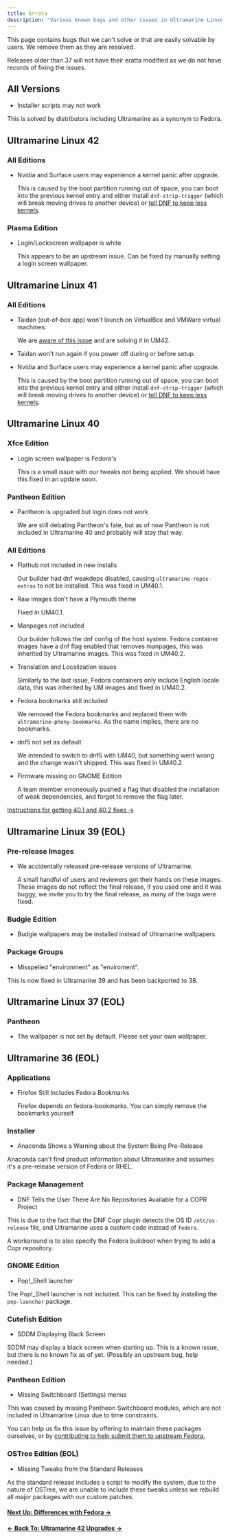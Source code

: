 ```yaml
---
title: Errata
description: "Various known bugs and other issues in Ultramarine Linux."
---
```



This page contains bugs that we can't solve or that are easily solvable by users. We remove them as they are resolved.

Releases older than 37 will not have their eratta modified as we do not have records of fixing the issues.

## All Versions

- Installer scripts may not work

This is solved by distributors including Ultramarine as a synonym to Fedora.

## Ultramarine Linux 42

### All Editions

- Nvidia and Surface users may experience a kernel panic after upgrade.

  This is caused by the boot partition running out of space, you can boot into the previous kernel entry and either install `dnf-strip-trigger` (which will break moving drives to another device) or [tell DNF to keep less kernels](https://discussion.fedoraproject.org/t/how-can-i-change-the-number-of-kernels-retained-when-updating-in-fedora/73863/2).

### Plasma Edition

- Login/Lockscreen wallpaper is white

  This appears to be an upstream issue. Can be fixed by manually setting a login screen wallpaper.

## Ultramarine Linux 41

### All Editions

- Taidan (out-of-box app) won't launch on VirtualBox and VMWare virtual machines.

  We are [aware of this issue](https://blog.fyralabs.com/advisory-ultramarine-41-and-vmware/) and are solving it in UM42.

- Taidan won't run again if you power off during or before setup.

- Nvidia and Surface users may experience a kernel panic after upgrade.

  This is caused by the boot partition running out of space, you can boot into the previous kernel entry and either install `dnf-strip-trigger` (which will break moving drives to another device) or [tell DNF to keep less kernels](https://discussion.fedoraproject.org/t/how-can-i-change-the-number-of-kernels-retained-when-updating-in-fedora/73863/2).


## Ultramarine Linux 40

### Xfce Edition

- Login screen wallpaper is Fedora's

  This is a small issue with our tweaks not being applied. We should have this fixed in an update soon.

### Pantheon Edition

- Pantheon is upgraded but login does not work

  We are still debating Pantheon's fate, but as of now Pantheon is not included in Ultramarine 40 and probably will stay that way.

### All Editions

- Flathub not included in new installs

  Our builder had dnf weakdeps disabled, causing `ultramarine-repos-extras` to not be installed. This was fixed in UM40.1.

- Raw images don't have a Plymouth theme

  Fixed in UM40.1.

- Manpages not included

  Our builder follows the dnf config of the host system. Fedora container images have a dnf flag enabled that removes manpages, this was inherited by Ultramarine images. This was fixed in UM40.2.

- Translation and Localization issues

  Similarly to the last issue, Fedora containers only include English locale data, this was inherited by UM images and fixed in UM40.2.

- Fedora bookmarks still included

  We removed the Fedora bookmarks and replaced them with `ultramarine-phony-bookmarks`. As the name implies, there are no bookmarks.

- dnf5 not set as default

  We intended to switch to dnf5 with UM40, but something went wrong and the change wasn't shipped. This was fixed in UM40.2

- Firmware missing on GNOME Edition

  A team member erroneously pushed a flag that disabled the installation of weak dependencies, and forgot to remove the flag later.

[Instructions for getting 40.1 and 40.2 fixes ->](https://blog.fyralabs.com/ultramarine-linux-40-hotfixes/)

## Ultramarine Linux 39 (EOL)

### Pre-release Images

- We accidentally released pre-release versions of Ultramarine.

  A small handful of users and reviewers got their hands on these images. These images do not reflect the final release, if you used one and it was buggy, we invite you to try the final release, as many of the bugs were fixed.

### Budgie Edition

- Budgie wallpapers may be installed instead of Ultramarine wallpapers.

### Package Groups

- Misspelled "environment" as "enviroment".

This is now fixed in Ultramarine 39 and has been backported to 38.

## Ultramarine Linux 37 (EOL)

### Pantheon

- The wallpaper is not set by default. Please set your own wallpaper.

## Ultramarine 36 (EOL)

### Applications

- Firefox Still Includes Fedora Bookmarks

  Firefox depends on fedora-bookmarks. You can simply remove the bookmarks yourself

### Installer

- Anaconda Shows a Warning about the System Being Pre-Release

Anaconda can't find product information about Ultramarine and assumes it's a pre-release version of Fedora or RHEL.

### Package Management

- DNF Tells the User There Are No Repositories Available for a COPR Project

This is due to the fact that the DNF Copr plugin detects the OS ID `/etc/os-release` file, and Ultramarine uses a custom code instead of `fedora`.

A workaround is to also specify the Fedora buildroot when trying to add a Copr repository.

### GNOME Edition

- Pop!\_Shell launcher

The Pop!\_Shell launcher is not included. This can be fixed by installing the `pop-launcher` package.

### Cutefish Edition

- SDDM Displaying Black Screen

SDDM may display a black screen when starting up. This is a known issue, but there is no known fix as of yet. (Possibly an upstream bug, help needed.)

### Pantheon Edition

- Missing Switchboard (Settings) menus

This was caused by missing Pantheon Switchboard modules, which are not included in Ultramarine Linux due to time constraints.

You can help us fix this issue by offering to maintain these packages ourselves, or by [contributing to help submit them to upstream Fedora.](https://fedoraproject.org/wiki/SIGs/Pantheon)

### OSTree Edition (EOL)

- Missing Tweaks from the Standard Releases

As the standard release includes a script to modify the system, due to the nature of OSTree, we are unable to include these tweaks unless we rebuild all major packages with our custom patches.

#### [Next Up: Differences with Fedora →](/en/release/diff-fedora)

#### [← Back To: Ultramarine 42 Upgrades →](/en/release/42-upgrades)
